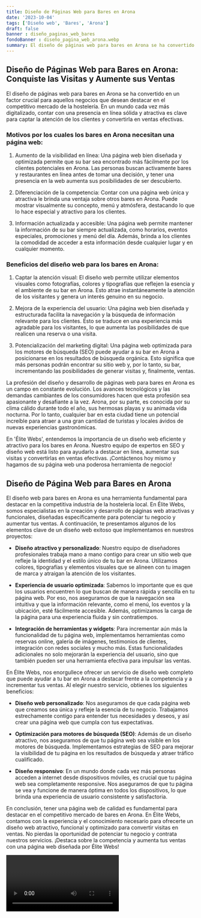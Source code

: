 ```yaml
---
title: Diseño de Páginas Web para Bares en Arona
date: '2023-10-04'
tags: ['Diseño web', 'Bares', 'Arona']
draft: false
banner : diseño_paginas_web_bares
fondoBanner : diseño_pagina_web_arona.webp
summary: El diseño de páginas web para bares en Arona se ha convertido en un factor crucial para aquellos negocios que desean destacar en el competitivo mercado de la hostelería. En un mundo cada vez más digitalizado, contar con una presencia en línea sólida y atractiva es clave para captar la atención de los clientes y convertirla en ventas efectivas.
---
```


## Diseño de Páginas Web para Bares en Arona: Conquiste las Visitas y Aumente sus Ventas

El diseño de páginas web para bares en Arona se ha convertido en un factor crucial para aquellos negocios que desean destacar en el competitivo mercado de la hostelería. En un mundo cada vez más digitalizado, contar con una presencia en línea sólida y atractiva es clave para captar la atención de los clientes y convertirla en ventas efectivas.

### Motivos por los cuales los bares en Arona necesitan una página web:

1. Aumento de la visibilidad en línea: Una página web bien diseñada y optimizada permite que su bar sea encontrado más fácilmente por los clientes potenciales en Arona. Las personas buscan activamente bares y restaurantes en línea antes de tomar una decisión, y tener una presencia en la web aumenta sus posibilidades de ser descubierto.

2. Diferenciación de la competencia: Contar con una página web única y atractiva le brinda una ventaja sobre otros bares en Arona. Puede mostrar visualmente su concepto, menú y atmósfera, destacando lo que lo hace especial y atractivo para los clientes.

3. Información actualizada y accesible: Una página web permite mantener la información de su bar siempre actualizada, como horarios, eventos especiales, promociones y menú del día. Además, brinda a los clientes la comodidad de acceder a esta información desde cualquier lugar y en cualquier momento.

### Beneficios del diseño web para los bares en Arona:

1. Captar la atención visual: El diseño web permite utilizar elementos visuales como fotografías, colores y tipografías que reflejen la esencia y el ambiente de su bar en Arona. Esto atrae instantáneamente la atención de los visitantes y genera un interés genuino en su negocio.

2. Mejora de la experiencia del usuario: Una página web bien diseñada y estructurada facilita la navegación y la búsqueda de información relevante para los clientes. Esto se traduce en una experiencia más agradable para los visitantes, lo que aumenta las posibilidades de que realicen una reserva o una visita.

3. Potencialización del marketing digital: Una página web optimizada para los motores de búsqueda (SEO) puede ayudar a su bar en Arona a posicionarse en los resultados de búsqueda orgánica. Esto significa que más personas podrán encontrar su sitio web y, por lo tanto, su bar, incrementando las posibilidades de generar visitas y, finalmente, ventas.

La profesión del diseño y desarrollo de páginas web para bares en Arona es un campo en constante evolución. Los avances tecnológicos y las demandas cambiantes de los consumidores hacen que esta profesión sea apasionante y desafiante a la vez. Arona, por su parte, es conocida por su clima cálido durante todo el año, sus hermosas playas y su animada vida nocturna. Por lo tanto, cualquier bar en esta ciudad tiene un potencial increíble para atraer a una gran cantidad de turistas y locales ávidos de nuevas experiencias gastronómicas.

En 'Élite Webs', entendemos la importancia de un diseño web eficiente y atractivo para los bares en Arona. Nuestro equipo de expertos en SEO y diseño web está listo para ayudarlo a destacar en línea, aumentar sus visitas y convertirlas en ventas efectivas. ¡Contáctenos hoy mismo y hagamos de su página web una poderosa herramienta de negocio!

<GifSeo />

<Cta />

## Diseño de Página Web para Bares en Arona

El diseño web para bares en Arona es una herramienta fundamental para destacar en la competitiva industria de la hostelería local. En Élite Webs, somos especialistas en la creación y desarrollo de páginas web atractivas y funcionales, diseñadas específicamente para potenciar tu negocio y aumentar tus ventas. A continuación, te presentamos algunos de los elementos clave de un diseño web exitoso que implementamos en nuestros proyectos:

- **Diseño atractivo y personalizado**: Nuestro equipo de diseñadores profesionales trabaja mano a mano contigo para crear un sitio web que refleje la identidad y el estilo único de tu bar en Arona. Utilizamos colores, tipografías y elementos visuales que se alineen con tu imagen de marca y atraigan la atención de los visitantes.

- **Experiencia de usuario optimizada**: Sabemos lo importante que es que los usuarios encuentren lo que buscan de manera rápida y sencilla en tu página web. Por eso, nos aseguramos de que la navegación sea intuitiva y que la información relevante, como el menú, los eventos y la ubicación, esté fácilmente accesible. Además, optimizamos la carga de la página para una experiencia fluida y sin contratiempos.

- **Integración de herramientas y widgets**: Para incrementar aún más la funcionalidad de tu página web, implementamos herramientas como reservas online, galería de imágenes, testimonios de clientes, integración con redes sociales y mucho más. Estas funcionalidades adicionales no solo mejorarán la experiencia del usuario, sino que también pueden ser una herramienta efectiva para impulsar las ventas.

En Élite Webs, nos enorgullece ofrecer un servicio de diseño web completo que puede ayudar a tu bar en Arona a destacar frente a la competencia y a incrementar tus ventas. Al elegir nuestro servicio, obtienes los siguientes beneficios:

- **Diseño web personalizado**: Nos aseguramos de que cada página web que creamos sea única y refleje la esencia de tu negocio. Trabajamos estrechamente contigo para entender tus necesidades y deseos, y así crear una página web que cumpla con tus expectativas.

- **Optimización para motores de búsqueda (SEO)**: Además de un diseño atractivo, nos aseguramos de que tu página web sea visible en los motores de búsqueda. Implementamos estrategias de SEO para mejorar la visibilidad de tu página en los resultados de búsqueda y atraer tráfico cualificado.

- **Diseño responsivo**: En un mundo donde cada vez más personas acceden a internet desde dispositivos móviles, es crucial que tu página web sea completamente responsive. Nos aseguramos de que tu página se vea y funcione de manera óptima en todos los dispositivos, lo que brinda una experiencia de usuario consistente y satisfactoria.

En conclusión, tener una página web de calidad es fundamental para destacar en el competitivo mercado de bares en Arona. En Élite Webs, contamos con la experiencia y el conocimiento necesario para ofrecerte un diseño web atractivo, funcional y optimizado para convertir visitas en ventas. No pierdas la oportunidad de potenciar tu negocio y contrata nuestros servicios. ¡Destaca sobre la competencia y aumenta tus ventas con una página web diseñada por Élite Webs!

<Video />

<CtaBot job='Bares' city='Arona'/>

<Gmaps query='Arona+españa+maps' />